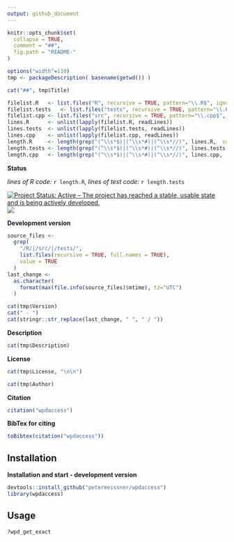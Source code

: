 ---
output: github_document
---

```{r, echo = FALSE}
knitr::opts_chunk$set(
  collapse = TRUE,
  comment = "##",
  fig.path = "README-"
)
```


```{r, include=FALSE}
options("width"=110)
tmp <- packageDescription( basename(getwd()) )
```


```{r, results='asis', echo=FALSE}
cat("##", tmp$Title)
```



```{r, include=FALSE}
filelist.R   <- list.files("R", recursive = TRUE, pattern="\\.R$", ignore.case = TRUE, full.names = TRUE)
filelist.tests   <- list.files("tests", recursive = TRUE, pattern="\\.R$", ignore.case = TRUE, full.names = TRUE)
filelist.cpp <- list.files("src", recursive = TRUE, pattern="\\.cpp$", ignore.case = TRUE, full.names = TRUE)
lines.R      <- unlist(lapply(filelist.R, readLines))
lines.tests  <- unlist(lapply(filelist.tests, readLines))
lines.cpp    <- unlist(lapply(filelist.cpp, readLines))
length.R     <- length(grep("(^\\s*$)|(^\\s*#)|(^\\s*//)", lines.R,  value = TRUE, invert = TRUE))
length.tests <- length(grep("(^\\s*$)|(^\\s*#)|(^\\s*//)", lines.tests,  value = TRUE, invert = TRUE))
length.cpp   <- length(grep("(^\\s*$)|(^\\s*#)|(^\\s*//)", lines.cpp,  value = TRUE, invert = TRUE))
```






**Status**


*lines of R code:* `r length.R`, *lines of test code:* `r length.tests`

[![Project Status: Active – The project has reached a stable, usable state and is being actively developed.](http://www.repostatus.org/badges/latest/active.svg)](http://www.repostatus.org/#active)
<a href="https://travis-ci.org/petermeissner/wpdaccess"><img src="https://api.travis-ci.org/petermeissner/wpdaccess.svg?branch=master"><a/>
<!--<a href="https://cran.r-project.org/package=wpdaccess"><img src="http://www.r-pkg.org/badges/version/wpdaccess"></a>
[![cran checks](https://cranchecks.info/badges/summary/reshape)](https://cran.r-project.org/web/checks/check_results_reshape.html)
<a href="https://codecov.io/gh/petermeissner/wpdaccess"><img src="https://codecov.io/gh/petermeissner/wpdaccess/branch/master/graph/badge.svg" alt="Codecov" /></a>
<img src="http://cranlogs.r-pkg.org/badges/grand-total/wpdaccess">
<img src="http://cranlogs.r-pkg.org/badges/wpdaccess">
-->




**Development version**

```{r, include=FALSE}
source_files <- 
  grep(
    "/R/|/src/|/tests/",
    list.files(recursive = TRUE, full.names = TRUE), 
    value = TRUE
  )
last_change <- 
  as.character(
    format(max(file.info(source_files)$mtime), tz="UTC")
  )
```


```{r, results='asis', echo=FALSE}
cat(tmp$Version)
cat(" - ")
cat(stringr::str_replace(last_change, " ", " / "))
```

**Description**

```{r, results='asis', echo=FALSE}
cat(tmp$Description)
```


**License**

```{r, echo=FALSE}
cat(tmp$License, "\n\n")

cat(tmp$Author)
```




**Citation**

```{r, results='asis',  eval=FALSE}
citation("wpdaccess")
```

**BibTex for citing**

```{r, eval=FALSE}
toBibtex(citation("wpdaccess"))
```





## Installation


**Installation and start - development version**

```{r, eval=FALSE}
devtools::install_github("petermeissner/wpdaccess")
library(wpdaccess)
```



## Usage

```{r, eval=FALSE}
?wpd_get_exact
```

